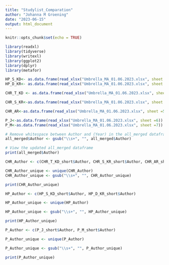 ```yaml
---
title: "Studylist_Comparation"
author: "Johanna M Groening"
date: "2023-06-15"
output: html_document
---
```


```r
knitr::opts_chunk$set(echo = TRUE)
```


```r

library(readxl)
library(tidyverse)
library(writexl)
library(ggplot2)
library(dplyr)
library(metafor)

```

```r
HP_S_KD<- as.data.frame(read_xlsx("Umbrella_MA_01.06.2023.xlsx", sheet =1))
HP_D_KR<- as.data.frame(read_xlsx("Umbrella_MA_01.06.2023.xlsx", sheet =2))

CHR_T_KD <- as.data.frame(read_xlsx("Umbrella_MA_01.06.2023.xlsx", sheet =3))

CHR_S_KR<-as.data.frame(read_xlsx("Umbrella_MA_01.06.2023.xlsx", sheet =4))

CHR_AR<-as.data.frame(read_xlsx("Umbrella_MA_01.06.2023.xlsx", sheet =5))

P_J<-as.data.frame(read_xlsx("Umbrella_MA_01.06.2023.xlsx", sheet =6))
P_M<-as.data.frame(read_xlsx("Umbrella_MA_01.06.2023.xlsx", sheet =7))

```



```r
# Remove whitespace between Author and (Year) in the all_merged dataframe
all_merged$Author <- gsub("\\s+", "", all_merged$Author)

# View the updated all_merged dataframe
print(all_merged$Author)
```

```r
CHR_Author <- c(CHR_T_KD_short$Author, CHR_S_KR_short$Author, CHR_AR_short$Author)
```


```r

CHR_Author_unique <- unique(CHR_Author)
CHR_Author_unique <- gsub("\\s+", "", CHR_Author_unique)

print(CHR_Author_unique)
```
```r
HP_Author <- c(HP_S_KD_short$Author, HP_D_KR_short$Author)

HP_Author_unique <- unique(HP_Author)

HP_Author_unique <- gsub("\\s+", "", HP_Author_unique)

print(HP_Author_unique)

```

```r
P_Author <- c(P_J_short$Author, P_M_short$Author)

P_Author_unique <- unique(P_Author)

P_Author_unique <- gsub("\\s+", "", P_Author_unique)

print(P_Author_unique)
```

